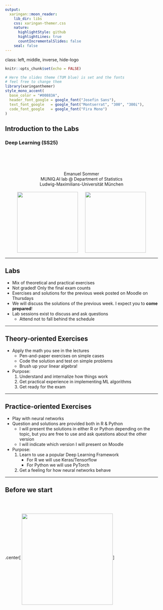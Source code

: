 ```yaml
---
output:
  xaringan::moon_reader:
    lib_dir: libs
    css: xaringan-themer.css
    nature:
      highlightStyle: github
      highlightLines: true
      countIncrementalSlides: false
    seal: false
---
```

class: left, middle, inverse, hide-logo

```r
knitr::opts_chunk$set(echo = FALSE)
```

```r
# Here the slides theme (TUM blue) is set and the fonts 
# feel free to change them
library(xaringanthemer)
style_mono_accent(
  base_color = "#00883A",
  header_font_google = google_font("Josefin Sans"),
  text_font_google   = google_font("Montserrat", "300", "300i"),
  code_font_google   = google_font("Fira Mono")
)
```

## Introduction to the Labs

### Deep Learning (SS25)

<center>
<br><br><br>
<br>
Emanuel Sommer
<br>
MUNIQ.AI lab @ Department of Statistics
<br>
Ludwig-Maximilians-Universität München
<br><br>
<img src="muniq.png" width="200">&nbsp;&nbsp;&nbsp;&nbsp;&nbsp;&nbsp;<img src="LMU_Logo_Weiss.png" width="200">

</center>

---

## Labs

 - Mix of theoretical and practical exercises
 - Not graded! Only the final exam counts
 - Exercises and solutions for the previous week posted on Moodle on Thursdays
 - We will discuss the solutions of the previous week. I expect you to **come prepared**!
 - Lab sessions exist to discuss and ask questions
    - Attend not to fall behind the schedule

---

## Theory-oriented Exercises

 - Apply the math you see in the lectures
    - Pen-and-paper exercises on simple cases
    - Code the solution and test on simple problems
    - Brush up your linear algebra!
 - Purpose:
   1. Understand and internalize how things work
   2. Get practical experience in implementing ML algorithms
   3. Get ready for the exam

---

## Practice-oriented Exercises

 - Play with neural networks
 - Question and solutions are provided both in R & Python
   - I will present the solutions in either R or Python depending on the topic, but you are free to use and ask questions about the other version
   - I will indicate which version I will present on Moodle
 - Purpose:
   1. Learn to use a popular Deep Learning Framework
      - For R we will use Keras/Tensorflow
      - For Python we will use PyTorch
   2. Get a feeling for how neural networks behave

---
## Before we start
<br><br>

.center[
<img src="https://media.giphy.com/media/JyM7eFec1gnSJwkY66/giphy.gif" width="300" height="300" align="middle"/>
]